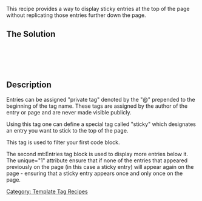 This recipe provides a way to display sticky entries at the top of the page without replicating those entries further down the page.

== The Solution ==

    <mt:Entries tags="@sticky" lastn="1">
    </mt:Entries>
    <mt:Entries lastn="10" unique="1">
    </mt:Entries>

== Description ==

Entries can be assigned "private tag" denoted by the "@" prepended to the beginning of the tag name. These tags are assigned by the author of the entry or page and are never made visible publicly.

Using this tag one can define a special tag called "sticky" which designates an entry you want to stick to the top of the page.

This tag is used to filter your first code block.

The second mt:Entries tag block is used to display more entries below it. The unique="1" attribute ensure that if none of the entries that appeared previously on the page (in this case a sticky entry) will appear again on the page - ensuring that a sticky entry appears once and only once on the page.

[[Category: Template Tag Recipes]]

